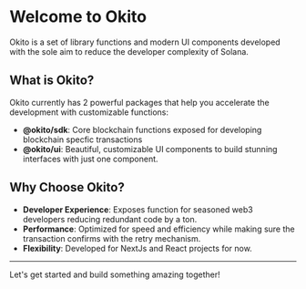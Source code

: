 # Welcome to Okito

Okito is a set of library functions and modern UI components developed with the sole aim to reduce the developer complexity of Solana.


## What is Okito?

Okito currently has 2 powerful packages that help you accelerate the development with customizable functions:

- **@okito/sdk**: Core blockchain functions exposed for developing blockchain specfic transactions
- **@okito/ui**: Beautiful, customizable UI components to build stunning interfaces with just one component.

##  Why Choose Okito?

- **Developer Experience**: Exposes function for seasoned web3 developers reducing redundant code by a ton.
- **Performance**: Optimized for speed and efficiency while making sure the transaction confirms with the retry mechanism.
- **Flexibility**: Developed for NextJs and React projects for now.
---

Let's get started and build something amazing together!